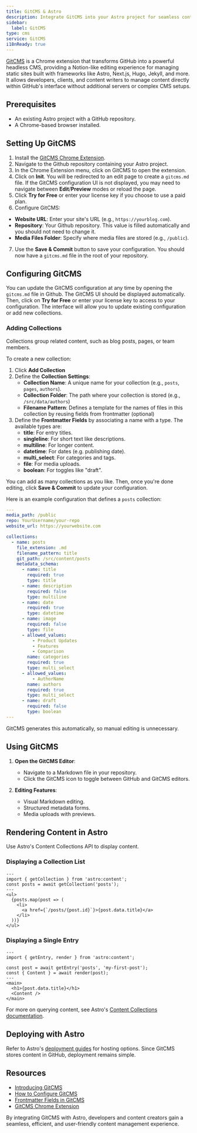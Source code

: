 ```yaml
---
title: GitCMS & Astro
description: Integrate GitCMS into your Astro project for seamless content management
sidebar:
  label: GitCMS
type: cms
service: GitCMS
i18nReady: true
---
```


[GitCMS](https://gitcms.blog) is a Chrome extension that transforms GitHub into a powerful headless CMS, providing a Notion-like editing experience for managing static sites built with frameworks like Astro, Next.js, Hugo, Jekyll, and more. It allows developers, clients, and content writers to manage content directly within GitHub's interface without additional servers or complex CMS setups.

## Prerequisites
- An existing Astro project with a GitHub repository.
- A Chrome-based browser installed.

## Setting Up GitCMS

1. Install the [GitCMS Chrome Extension](https://gitcms.blog/extension).
2. Navigate to the Github repository containing your Astro project.
3. In the Chrome Extension menu, click on GitCMS to open the extension.
4. Click on **Init**. You will be redirected to an edit page to create a `gitcms.md` file. If the GitCMS configuration UI is not displayed, you may need to navigate between **Edit**/**Preview** modes or reload the page.
5. Click **Try for Free** or enter your license key if you choose to use a paid plan.
6. Configure GitCMS:
  * **Website URL**: Enter your site's URL (e.g., `https://yourblog.com`).
  * **Repository**: Your Github repository. This value is filled automatically and you should not need to change it.
  * **Media Files Folder**: Specify where media files are stored (e.g., `/public`).
7. Use the **Save & Commit** button to save your configuration. You should now have a `gitcms.md` file in the root of your repository.

## Configuring GitCMS

You can update the GitCMS configuration at any time by opening the `gitcms.md` file in Github. The GitCMS UI should be displayed automatically. Then, click on **Try for Free** or enter your license key to access to your configuration. The interface will allow you to update existing configuration or add new collections.

### Adding Collections
Collections group related content, such as blog posts, pages, or team members.

To create a new collection:

1. Click **Add Collection**
2. Define the **Collection Settings**:
   - **Collection Name**: A unique name for your collection (e.g., `posts`, `pages`, `authors`).
   - **Collection Folder**: The path where your collection is stored (e.g., `/src/data/authors`)
   - **Filename Pattern**: Defines a template for the names of files in this collection by reusing fields from frontmatter (optional)
3. Define the **Frontmatter Fields** by associating a name with a type. The available types are:
   - **title**: For entry titles.
   - **singleline**: For short text like descriptions.
   - **multiline**: For longer content.
   - **datetime**: For dates (e.g. publishing date).
   - **multi_select**: For categories and tags.
   - **file**: For media uploads.
   - **boolean**: For toggles like "draft".
   
You can add as many collections as you like. Then, once you're done editing, click **Save & Commit** to update your configuration.

Here is an example configuration that defines a `posts` collection:
   ```yaml
   ---
   media_path: /public
   repo: YourUsername/your-repo
   website_url: https://yourwebsite.com
   
   collections:
     - name: posts
       file_extension: .md
       filename_pattern: title
       git_path: /src/content/posts
       metadata_schema:
         - name: title
           required: true
           type: title
         - name: description
           required: false
           type: multiline
         - name: date
           required: true
           type: datetime
         - name: image
           required: false
           type: file
         - allowed_values:
             - Product Updates
             - Features
             - Comparison
           name: categories
           required: true
           type: multi_select
         - allowed_values:
             - AuthorName
           name: authors
           required: true
           type: multi_select
         - name: draft
           required: false
           type: boolean
   ---
   ```
   GitCMS generates this automatically, so manual editing is unnecessary.

## Using GitCMS
1. **Open the GitCMS Editor**:
   - Navigate to a Markdown file in your repository.
   - Click the GitCMS icon to toggle between GitHub and GitCMS editors.

2. **Editing Features**:
   - Visual Markdown editing.
   - Structured metadata forms.
   - Media uploads with previews.

## Rendering Content in Astro
Use Astro's Content Collections API to display content.

### Displaying a Collection List
```astro
---
import { getCollection } from 'astro:content';
const posts = await getCollection('posts');
---
<ul>
  {posts.map(post => (
    <li>
      <a href={`/posts/{post.id}`}>{post.data.title}</a>
    </li>
  ))}
</ul>
```

### Displaying a Single Entry
```astro
---
import { getEntry, render } from 'astro:content';

const post = await getEntry('posts', 'my-first-post');
const { Content } = await render(post);
---
<main>
  <h1>{post.data.title}</h1>
  <Content />
</main>
```
For more on querying content, see Astro's [Content Collections documentation](/en/guides/content-collections/).

## Deploying with Astro
Refer to Astro's [deployment guides](/en/guides/deploy/) for hosting options. Since GitCMS stores content in GitHub, deployment remains simple.

## Resources
- [Introducing GitCMS](https://gitcms.blog/posts/introducing-gitcms/)
- [How to Configure GitCMS](https://gitcms.blog/posts/how-to-configure-gitcms/)
- [Frontmatter Fields in GitCMS](https://gitcms.blog/posts/frontmatter-editor/)
- [GitCMS Chrome Extension](https://gitcms.blog)

By integrating GitCMS with Astro, developers and content creators gain a seamless, efficient, and user-friendly content management experience.

